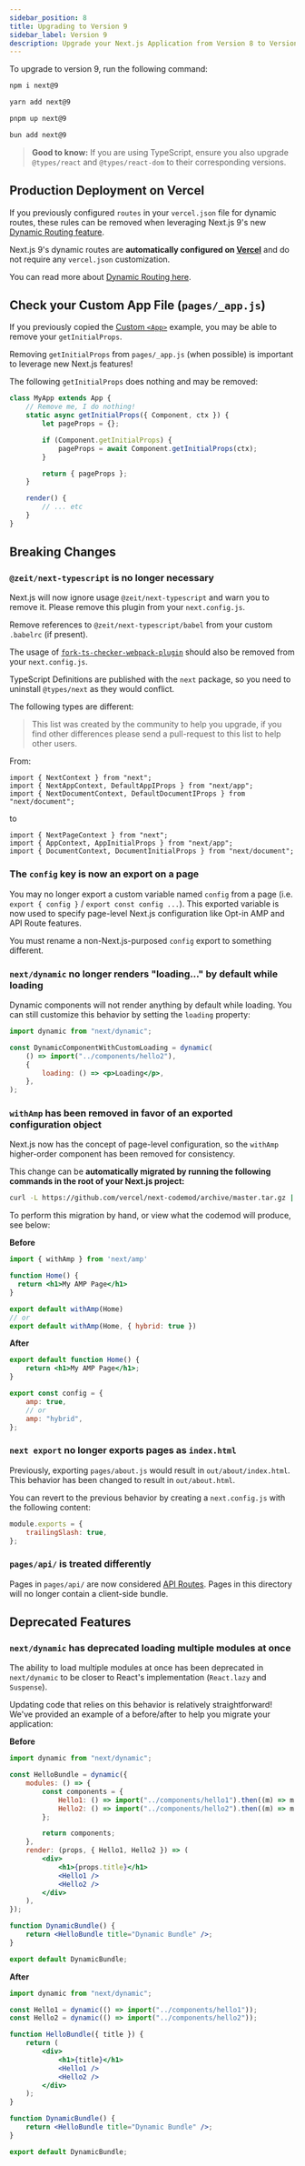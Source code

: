 ```yaml
---
sidebar_position: 8
title: Upgrading to Version 9
sidebar_label: Version 9
description: Upgrade your Next.js Application from Version 8 to Version 9.
---
```


To upgrade to version 9, run the following command:

```bash filename="Terminal"
npm i next@9
```

```bash filename="Terminal"
yarn add next@9
```

```bash filename="Terminal"
pnpm up next@9
```

```bash filename="Terminal"
bun add next@9
```

> **Good to know:** If you are using TypeScript, ensure you also upgrade `@types/react` and `@types/react-dom` to their corresponding versions.

## Production Deployment on Vercel

If you previously configured `routes` in your `vercel.json` file for dynamic routes, these rules can be removed when leveraging Next.js 9's new [Dynamic Routing feature](/docs/pages/building-your-application/routing/dynamic-routes).

Next.js 9's dynamic routes are **automatically configured on [Vercel](https://vercel.com/)** and do not require any `vercel.json` customization.

You can read more about [Dynamic Routing here](/docs/pages/building-your-application/routing/dynamic-routes).

## Check your Custom App File (`pages/_app.js`)

If you previously copied the [Custom `<App>`](/docs/pages/building-your-application/routing/custom-app) example, you may be able to remove your `getInitialProps`.

Removing `getInitialProps` from `pages/_app.js` (when possible) is important to leverage new Next.js features!

The following `getInitialProps` does nothing and may be removed:

```js
class MyApp extends App {
	// Remove me, I do nothing!
	static async getInitialProps({ Component, ctx }) {
		let pageProps = {};

		if (Component.getInitialProps) {
			pageProps = await Component.getInitialProps(ctx);
		}

		return { pageProps };
	}

	render() {
		// ... etc
	}
}
```

## Breaking Changes

### `@zeit/next-typescript` is no longer necessary

Next.js will now ignore usage `@zeit/next-typescript` and warn you to remove it. Please remove this plugin from your `next.config.js`.

Remove references to `@zeit/next-typescript/babel` from your custom `.babelrc` (if present).

The usage of [`fork-ts-checker-webpack-plugin`](https://github.com/Realytics/fork-ts-checker-webpack-plugin/issues) should also be removed from your `next.config.js`.

TypeScript Definitions are published with the `next` package, so you need to uninstall `@types/next` as they would conflict.

The following types are different:

> This list was created by the community to help you upgrade, if you find other differences please send a pull-request to this list to help other users.

From:

```tsx
import { NextContext } from "next";
import { NextAppContext, DefaultAppIProps } from "next/app";
import { NextDocumentContext, DefaultDocumentIProps } from "next/document";
```

to

```tsx
import { NextPageContext } from "next";
import { AppContext, AppInitialProps } from "next/app";
import { DocumentContext, DocumentInitialProps } from "next/document";
```

### The `config` key is now an export on a page

You may no longer export a custom variable named `config` from a page (i.e. `export { config }` / `export const config ...`).
This exported variable is now used to specify page-level Next.js configuration like Opt-in AMP and API Route features.

You must rename a non-Next.js-purposed `config` export to something different.

### `next/dynamic` no longer renders "loading..." by default while loading

Dynamic components will not render anything by default while loading. You can still customize this behavior by setting the `loading` property:

```jsx
import dynamic from "next/dynamic";

const DynamicComponentWithCustomLoading = dynamic(
	() => import("../components/hello2"),
	{
		loading: () => <p>Loading</p>,
	},
);
```

### `withAmp` has been removed in favor of an exported configuration object

Next.js now has the concept of page-level configuration, so the `withAmp` higher-order component has been removed for consistency.

This change can be **automatically migrated by running the following commands in the root of your Next.js project:**

```bash filename="Terminal"
curl -L https://github.com/vercel/next-codemod/archive/master.tar.gz | tar -xz --strip=2 next-codemod-master/transforms/withamp-to-config.js npx jscodeshift -t ./withamp-to-config.js pages/**/*.js
```

To perform this migration by hand, or view what the codemod will produce, see below:

**Before**

```jsx
import { withAmp } from 'next/amp'

function Home() {
  return <h1>My AMP Page</h1>
}

export default withAmp(Home)
// or
export default withAmp(Home, { hybrid: true })
```

**After**

```jsx
export default function Home() {
	return <h1>My AMP Page</h1>;
}

export const config = {
	amp: true,
	// or
	amp: "hybrid",
};
```

### `next export` no longer exports pages as `index.html`

Previously, exporting `pages/about.js` would result in `out/about/index.html`. This behavior has been changed to result in `out/about.html`.

You can revert to the previous behavior by creating a `next.config.js` with the following content:

```js filename="next.config.js"
module.exports = {
	trailingSlash: true,
};
```

### `pages/api/` is treated differently

Pages in `pages/api/` are now considered [API Routes](https://nextjs.org/blog/next-9#api-routes).
Pages in this directory will no longer contain a client-side bundle.

## Deprecated Features

### `next/dynamic` has deprecated loading multiple modules at once

The ability to load multiple modules at once has been deprecated in `next/dynamic` to be closer to React's implementation (`React.lazy` and `Suspense`).

Updating code that relies on this behavior is relatively straightforward! We've provided an example of a before/after to help you migrate your application:

**Before**

```jsx
import dynamic from "next/dynamic";

const HelloBundle = dynamic({
	modules: () => {
		const components = {
			Hello1: () => import("../components/hello1").then((m) => m.default),
			Hello2: () => import("../components/hello2").then((m) => m.default),
		};

		return components;
	},
	render: (props, { Hello1, Hello2 }) => (
		<div>
			<h1>{props.title}</h1>
			<Hello1 />
			<Hello2 />
		</div>
	),
});

function DynamicBundle() {
	return <HelloBundle title="Dynamic Bundle" />;
}

export default DynamicBundle;
```

**After**

```jsx
import dynamic from "next/dynamic";

const Hello1 = dynamic(() => import("../components/hello1"));
const Hello2 = dynamic(() => import("../components/hello2"));

function HelloBundle({ title }) {
	return (
		<div>
			<h1>{title}</h1>
			<Hello1 />
			<Hello2 />
		</div>
	);
}

function DynamicBundle() {
	return <HelloBundle title="Dynamic Bundle" />;
}

export default DynamicBundle;
```
